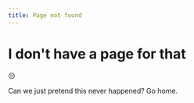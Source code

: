 ```yaml
---
title: Page not found
---
```



# I don't have a page for that

😔

Can we just pretend this never happened? <Link to="/">Go home</Link>.

